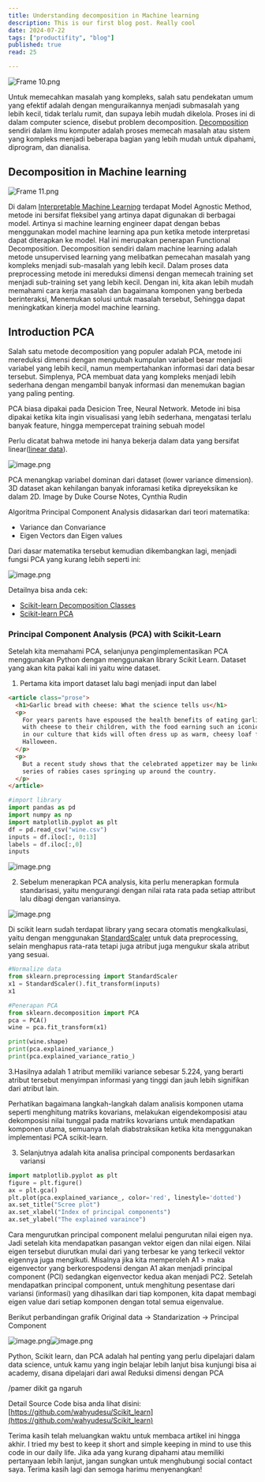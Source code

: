 ```yaml
---
title: Understanding decomposition in Machine learning 
description: This is our first blog post. Really cool
date: 2024-07-22
tags: ["productifity", "blog"]
published: true
read: 25

---
```


![Frame 10.png](https://codahosted.io/docs/7V84xY4hnz/blobs/bl-bCUGXSGh8Q/4b2787193c4d7b95b4a3d659e2893f184190362868baf86e80e6d3b153ab55a1307d008f0d093b1b95e992de15482b3c8bdab24ce472dd86f7741ad11826380e3d9400060faec5e9cb2dbb18e562129ac1c74ed5bc8e5051de8f6722b474c01496938e84)

Untuk memecahkan masalah yang kompleks, salah satu pendekatan umum yang efektif adalah dengan menguraikannya menjadi submasalah yang lebih kecil, tidak terlalu rumit, dan supaya lebih mudah dikelola. Proses ini di dalam computer science, disebut problem decomposition. [Decomposition](https://en.wikipedia.org/wiki/Decomposition_(computer_science)) sendiri dalam ilmu komputer adalah proses memecah masalah atau sistem yang kompleks menjadi beberapa bagian yang lebih mudah untuk dipahami, diprogram, dan dianalisa.

## Decomposition in Machine learning

![Frame 11.png](https://codahosted.io/docs/7V84xY4hnz/blobs/bl-uX3RpCjmMq/089dda9a443532b95cc1d918efe1113c11493c19e340ef7e5a5cd977e354cfb13595aada70b2e5195c8dfa2a29ea004857a622839e8b8dcd34e0fe8fb2f0aa7ecf0b0153f3f131fa13550b66d29a2eb078136cc12c07d10a96377da107d26e4f6b4894e9)

Di dalam [Interpretable Machine Learning](https://christophmolnar.com/books/interpretable-machine-learning/) terdapat Model Agnostic Method, metode ini bersifat fleksibel yang artinya dapat digunakan di berbagai model. Artinya si machine learning engineer dapat dengan bebas menggunakan model machine learning apa pun ketika metode interpretasi dapat diterapkan ke model. Hal ini merupakan penerapan Functional Decomposition. Decomposition sendiri dalam machine learning adalah metode unsupervised learning yang melibatkan pemecahan masalah yang kompleks menjadi sub-masalah yang lebih kecil. Dalam proses data preprocessing metode ini mereduksi dimensi dengan memecah training set menjadi sub-training set yang lebih kecil. Dengan ini, kita akan lebih mudah memahami cara kerja masalah dan bagaimana komponen yang berbeda berinteraksi, Menemukan solusi untuk masalah tersebut, Sehingga dapat meningkatkan kinerja model machine learning.

## Introduction PCA

Salah satu metode decomposition yang populer adalah PCA, metode ini mereduksi dimensi dengan mengubah kumpulan variabel besar menjadi variabel yang lebih kecil, namun mempertahankan informasi dari data besar tersebut. Simplenya, PCA membuat data yang kompleks menjadi lebih sederhana dengan mengambil banyak informasi dan menemukan bagian yang paling penting.

PCA biasa dipakai pada Desicion Tree, Neural Network. Metode ini bisa dipakai ketika kita ingin visualisasi yang lebih sederhana, mengatasi terlalu banyak feature, hingga mempercepat training sebuah model

Perlu dicatat bahwa metode ini hanya bekerja dalam data yang bersifat linear([linear data](https://www.kdnuggets.com/2022/07/linear-machine-learning-algorithms-overview.html)).

![image.png](https://codahosted.io/docs/7V84xY4hnz/blobs/bl-jaSkm08DXB/502b16644a61cf787624176a600f48aa80b6ba7d41c85a34afd3ec54c91be6671b0ccd36deb74b05eddd9fda0978ed0954886a65d92433fe5e456cc9d91fc7d57652d21c5c47dff9cc3fd5a58b4220a18eb5a7a9fb268cc2762e2ce01609de7fca5deadd)

PCA menangkap variabel dominan dari dataset (lower variance dimension). 3D dataset akan kehilangan banyak inforamasi ketika dipreyeksikan ke dalam 2D. Image by Duke Course Notes, Cynthia Rudin

Algoritma Principal Component Analysis didasarkan dari teori matematika:

- Variance dan Convariance
- Eigen Vectors dan Eigen values

Dari dasar matematika tersebut kemudian dikembangkan lagi, menjadi fungsi PCA yang kurang lebih seperti ini:

![image.png](https://codahosted.io/docs/7V84xY4hnz/blobs/bl-y0ObaH01oH/093abe1fd3f52c1542a883b23c3f2c8c3b8e76090f882c24846c28eb01a1d53e8bd4ffdb0494f3b9478cb2ae7f8dbd198cba45ed87417627f5801a74b591d1c0fab788c331c43169945735052b1e1280f8b3418456b38f7a5556c6517ccd6bc23e300022)

Detailnya bisa anda cek:
- [Scikit-learn Decomposition Classes](https://scikit-learn.org/stable/modules/classes.html#module-sklearn.decomposition)
- [Scikit-learn PCA](https://scikit-learn.org/stable/modules/generated/sklearn.decomposition.PCA.html)


### Principal Component Analysis (PCA) with Scikit-Learn

Setelah kita memahami PCA, selanjunya pengimplementasikan PCA menggunakan Python dengan menggunakan library Scikit Learn. Dataset yang akan kita pakai kali ini yaitu wine dataset.

1. Pertama kita import dataset lalu bagi menjadi input dan label

```html
<article class="prose">
  <h1>Garlic bread with cheese: What the science tells us</h1>
  <p>
    For years parents have espoused the health benefits of eating garlic bread
    with cheese to their children, with the food earning such an iconic status
    in our culture that kids will often dress up as warm, cheesy loaf for
    Halloween.
  </p>
  <p>
    But a recent study shows that the celebrated appetizer may be linked to a
    series of rabies cases springing up around the country.
  </p>
</article>
```

``` python
#import library
import pandas as pd
import numpy as np
import matplotlib.pyplot as plt
df = pd.read_csv("wine.csv")
inputs = df.iloc[:, 0:13]
labels = df.iloc[:,0]
inputs
```
![image.png](https://codahosted.io/docs/7V84xY4hnz/blobs/bl-BQs_vi82p1/110bea477df47c13dd07cab59cb467450e736ccc08a692f5ca50e0fb85ea8e6b06d8579bbec737bed23050374dd5a45ad9a4fdda6283dba21cebd6ab9c5a51f450adb8eb2e623289bfeefa2b68c124e95267f4a4d05ffba48a21f9cbb56d2e20264d845c)

2. Sebelum menerapkan PCA analysis, kita perlu menerapkan formula standarisasi, yaitu mengurangi dengan nilai rata rata pada setiap attribut lalu dibagi dengan variansinya.

![image.png](https://codahosted.io/docs/7V84xY4hnz/blobs/bl-Emkh0xNaks/ee442c95901dc846628df30671a53027105b1734bb90ed746a46341949001bf1719a299ff4e3b6ac10a43baa093a9869bc5e40c5f997628ce5b23d1b6418fae788239edc12555eb2aa6aa68f438e04e99a663ad22ed98ba5f756e7ce394c51e9831a6a3a)

Di scikit learn sudah terdapat library yang secara otomatis mengkalkulasi, yaitu dengan menggunakan [StandardScaler](https://scikit-learn.org/stable/modules/generated/sklearn.preprocessing.StandardScaler.html) untuk data preprocessing, selain menghapus rata-rata tetapi juga atribut juga mengukur skala atribut yang sesuai.
```Python
#Normalize data
from sklearn.preprocessing import StandardScaler
x1 = StandardScaler().fit_transform(inputs)
x1
```
  
```Python
#Penerapan PCA
from sklearn.decomposition import PCA
pca = PCA()
wine = pca.fit_transform(x1) 

print(wine.shape)
print(pca.explained_variance_)
print(pca.explained_variance_ratio_)
```

3.Hasilnya adalah 1 atribut memiliki variance sebesar 5.224, yang berarti atribut tersebut menyimpan informasi yang tinggi dan jauh lebih signifikan dari atribut lain.

Perhatikan bagaimana langkah-langkah dalam analisis komponen utama seperti menghitung matriks kovarians, melakukan eigendekomposisi atau dekomposisi nilai tunggal pada matriks kovarians untuk mendapatkan komponen utama, semuanya telah diabstraksikan ketika kita menggunakan implementasi PCA scikit-learn.

3. Selanjutnya adalah kita analisa principal components berdasarkan variansi

```Python
import matplotlib.pyplot as plt
figure = plt.figure()
ax = plt.gca()
plt.plot(pca.explained_variance_, color='red', linestyle='dotted')
ax.set_title("Scree plot")
ax.set_xlabel("Index of principal components")
ax.set_ylabel("The explained varaince")
```
Cara mengurutkan principal component melalui pengurutan nilai eigen nya. Jadi setelah kita mendapatkan pasangan vektor eigen dan nilai eigen. Nilai eigen tersebut diurutkan mulai dari yang terbesar ke yang terkecil vektor eigennya juga mengikuti. Misalnya jika kita memperoleh A1 > maka eigenvector yang berkorespodensi dengan A1 akan menjadi principal component (PCI) sedangkan eigenvector kedua akan menjadi PC2. Setelah mendapatkan principal component, untuk menghitung pesentase dari variansi (informasi) yang dihasilkan dari tiap komponen, kita dapat membagi eigen value dari setiap komponen dengan total semua eigenvalue.

Berikut perbandingan grafik Original data → Standarization → Principal Component

![image.png](https://codahosted.io/docs/7V84xY4hnz/blobs/bl-jXjgTp9exq/1980683980f175ca2ac9d2a92c67cf50c53b6a55dac6efd3f20ae21155b015883e2e61ad8abb802aebc7eadaee762d3a788dddb39b731fec4009d972a8eef47ee576acdec91b1ff87b84581fc56e4bab787b3635a45b6cae9e42200501f34392be1a21f1)![image.png](https://codahosted.io/docs/7V84xY4hnz/blobs/bl-Q--SqLaVa4/b501733769a9f422ed24cb87db649f27f8c2868f02675d93c0953b78a952502c9736639a70adbe282cf78af44d6c36cebaa344e798af9ef621b434b13ee40dbc425da42e9e100c54e4e9e972ea39e17b5f855c0509a5e3c5682f926618c8d62ca4ec2289)

  

Python, Scikit learn, dan PCA adalah hal penting yang perlu dipelajari dalam data science, untuk kamu yang ingin belajar lebih lanjut bisa kunjungi bisa ai academy, disana dipelajari dari awal Reduksi dimensi dengan PCA

/pamer dikit ga ngaruh

Detail Source Code bisa anda lihat disini: [https://github.com/wahyudesu/Scikit_learn](https://github.com/wahyudesu/Scikit_learn)

Terima kasih telah meluangkan waktu untuk membaca artikel ini hingga akhir. I tried my best to keep it short and simple keeping in mind to use this code in our daily life. Jika ada yang kurang dipahami atau memiliki pertanyaan lebih lanjut, jangan sungkan untuk menghubungi social contact saya. Terima kasih lagi dan semoga harimu menyenangkan!